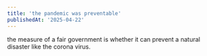 ```yaml
---
title: 'the pandemic was preventable'
publishedAt: '2025-04-22'
---
```


the measure of a fair government is whether it can prevent a natural disaster like the corona virus.

